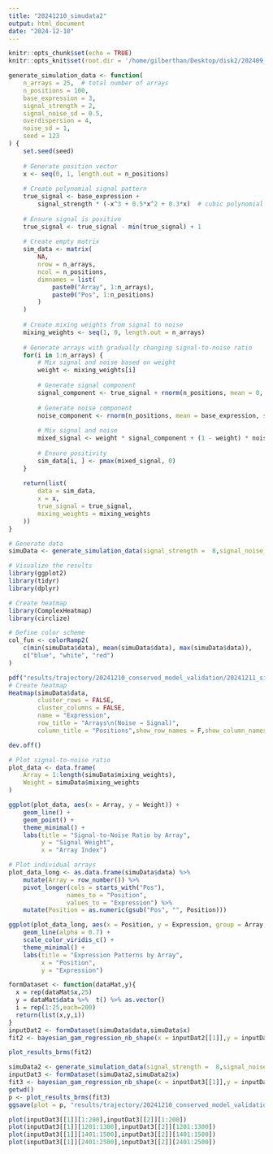```yaml
---
title: "20241210_simudata2"
output: html_document
date: "2024-12-10"
---
```


```r
knitr::opts_chunk$set(echo = TRUE)
knitr::opts_knit$set(root.dir = '/home/gilberthan/Desktop/disk2/202409_tooth')
```



```r
generate_simulation_data <- function(
    n_arrays = 25,  # total number of arrays
    n_positions = 100,
    base_expression = 3,
    signal_strength = 2,
    signal_noise_sd = 0.5,
    overdispersion = 4,
    noise_sd = 1,
    seed = 123
) {
    set.seed(seed)
    
    # Generate position vector
    x <- seq(0, 1, length.out = n_positions)
    
    # Create polynomial signal pattern
    true_signal <- base_expression +
        signal_strength * (-x^3 + 0.5*x^2 + 0.3*x)  # cubic polynomial
    
    # Ensure signal is positive
    true_signal <- true_signal - min(true_signal) + 1
    
    # Create empty matrix
    sim_data <- matrix(
        NA,
        nrow = n_arrays,
        ncol = n_positions,
        dimnames = list(
            paste0("Array", 1:n_arrays),
            paste0("Pos", 1:n_positions)
        )
    )
    
    # Create mixing weights from signal to noise
    mixing_weights <- seq(1, 0, length.out = n_arrays)
    
    # Generate arrays with gradually changing signal-to-noise ratio
    for(i in 1:n_arrays) {
        # Mix signal and noise based on weight
        weight <- mixing_weights[i]
        
        # Generate signal component
        signal_component <- true_signal + rnorm(n_positions, mean = 0, sd = signal_noise_sd)
        
        # Generate noise component
        noise_component <- rnorm(n_positions, mean = base_expression, sd = noise_sd)
        
        # Mix signal and noise
        mixed_signal <- weight * signal_component + (1 - weight) * noise_component
        
        # Ensure positivity
        sim_data[i, ] <- pmax(mixed_signal, 0)
    }
    
    return(list(
        data = sim_data,
        x = x,
        true_signal = true_signal,
        mixing_weights = mixing_weights
    ))
}

# Generate data
simuData <- generate_simulation_data(signal_strength =  8,signal_noise_sd = 0.5)

```


```r

# Visualize the results
library(ggplot2)
library(tidyr)
library(dplyr)

# Create heatmap
library(ComplexHeatmap)
library(circlize)

# Define color scheme
col_fun <- colorRamp2(
    c(min(simuData$data), mean(simuData$data), max(simuData$data)),
    c("blue", "white", "red")
)

pdf("results/trajectory/20241210_conserved_model_validation/20241211_simudata2_heatmap.pdf")
# Create heatmap
Heatmap(simuData$data,
        cluster_rows = FALSE,
        cluster_columns = FALSE,
        name = "Expression",
        row_title = "Arrays\n(Noise → Signal)",
        column_title = "Positions",show_row_names = F,show_column_names = F)

dev.off()

```

```r
# Plot signal-to-noise ratio
plot_data <- data.frame(
    Array = 1:length(simuData$mixing_weights),
    Weight = simuData$mixing_weights
)

ggplot(plot_data, aes(x = Array, y = Weight)) +
    geom_line() +
    geom_point() +
    theme_minimal() +
    labs(title = "Signal-to-Noise Ratio by Array",
         y = "Signal Weight",
         x = "Array Index")

# Plot individual arrays
plot_data_long <- as.data.frame(simuData$data) %>%
    mutate(Array = row_number()) %>%
    pivot_longer(cols = starts_with("Pos"),
                names_to = "Position",
                values_to = "Expression") %>%
    mutate(Position = as.numeric(gsub("Pos", "", Position)))

ggplot(plot_data_long, aes(x = Position, y = Expression, group = Array, color = Array)) +
    geom_line(alpha = 0.7) +
    scale_color_viridis_c() +
    theme_minimal() +
    labs(title = "Expression Patterns by Array",
         x = "Position",
         y = "Expression")

```


```r
formDataset <- function(dataMat,y){
  x = rep(dataMat$x,25)
  y = dataMat$data %>%  t() %>% as.vector()
  i = rep(1:25,each=200)
  return(list(x,y,i))
}
inputDat2 <- formDataset(simuData$data,simuData$x)
fit2 <- bayesian_gam_regression_nb_shape(x = inputDat2[[1]],y = inputDat2[[2]],array_idx = inputDat2[[3]])

```


```r
plot_results_brms(fit2)
```


```r

simuData2 <- generate_simulation_data(signal_strength =  8,signal_noise_sd = 0.5,n_positions = 200)
inputDat3 <- formDataset(simuData2,simuData2$x)
fit3 <- bayesian_gam_regression_nb_shape(x = inputDat3[[1]],y = inputDat3[[2]],array_idx = inputDat3[[3]])
getwd()
p <- plot_results_brms(fit3)
ggsave(plot = p, "results/trajectory/20241210_conserved_model_validation/20241210_simu2_plotfit.pdf",width = 8,height = 3)
```


```r
plot(inputDat3[[1]][1:200],inputDat3[[2]][1:200])
plot(inputDat3[[1]][1201:1300],inputDat3[[2]][1201:1300])
plot(inputDat3[[1]][1401:1500],inputDat3[[2]][1401:1500])
plot(inputDat3[[1]][2401:2500],inputDat3[[2]][2401:2500])
```
